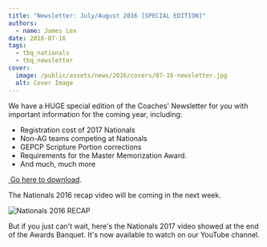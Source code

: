 ```yaml
---
title: "Newsletter: July/August 2016 [SPECIAL EDITION]"
authors:
  - name: James Lex
date: 2016-07-16
tags:
  - tbq_nationals
  - tbq_newsletter
cover:
  image: /public/assets/news/2016/covers/07-16-newsletter.jpg
  alt: Cover Image
---
```



We have a HUGE special edition of the Coaches' Newsletter for you with important information for the coming year, including:

- Registration cost of 2017 Nationals
- Non-AG teams competing at Nationals
- GEPCP Scripture Portion corrections
- Requirements for the Master Memorization Award.
- And much, much more

<a href="/assets/news/2016/07-newsletter.pdf"><i class="far fa-arrow-alt-circle-right"></i>&nbsp;Go here to download</a>.

The Nationals 2016 recap video will be coming in the next week.

![Nationals 2016 RECAP](/assets/news/2016/nationals-recap.jpg)

But if you just can't wait, here's the Nationals 2017 video showed at the end of the Awards Banquet. It's now available to watch on our YouTube channel.

<YouTube id="LLG-T0RXVR0" />
